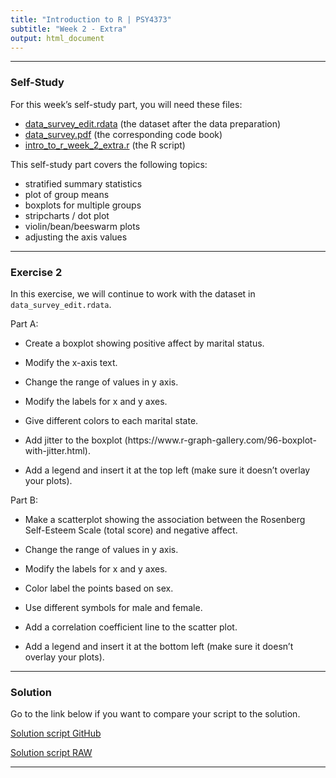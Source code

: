 ```yaml
---
title: "Introduction to R | PSY4373"
subtitle: "Week 2 - Extra"
output: html_document
---
```


---

### Self-Study

For this week's self-study part, you will need these files:

- [data_survey_edit.rdata](FIX ME!) (the dataset after the data preparation)
- [data_survey.pdf](FIX ME!) (the corresponding code book)
- [intro_to_r_week_2_extra.r](FIX ME!) (the R script)

This self-study part covers the following topics:

- stratified summary statistics
- plot of group means
- boxplots for multiple groups
- stripcharts / dot plot
- violin/bean/beeswarm plots
- adjusting the axis values

---

### Exercise 2

In this exercise, we will continue to work with the dataset in `data_survey_edit.rdata`.

Part A:

  - Create a boxplot showing positive affect by marital status.

  - Modify the x-axis text.

  - Change the range of values in y axis.

  - Modify the labels for x and y axes.

  - Give different colors to each marital state.

  - Add jitter to the boxplot (https://www.r-graph-gallery.com/96-boxplot-with-jitter.html).

  - Add a legend and insert it at the top left (make sure it doesn't overlay your plots).

Part B:

  - Make a scatterplot showing the association between the Rosenberg Self-Esteem Scale (total score) and negative affect.

  - Change the range of values in y axis.

  - Modify the labels for x and y axes.

  - Color label the points based on sex.

  - Use different symbols for male and female.

  - Add a correlation coefficient line to the scatter plot.

  - Add a legend and insert it at the bottom left (make sure it doesn't overlay your plots).

---

### Solution

Go to the link below if you want to compare your script to the solution.

[Solution script GitHub](https://github.com/ehsanpishva/IntroR-PSY4373/blob/main/Scripts/IntroR_solution_exercise_2.R)

[Solution script RAW](https://raw.githubusercontent.com/ehsanpishva/IntroR-PSY4373/main/Scripts/IntroR_solution_exercise_2.R)

---
